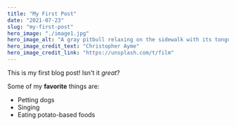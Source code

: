 ```yaml
---
title: "My First Post"
date: "2021-07-23"
slug: "my-first-post"
hero_image: "./image1.jpg"
hero_image_alt: "A gray pitbull relaxing on the sidewalk with its tongue hanging out"
hero_image_credit_text: "Christopher Ayme"
hero_image_credit_link: "https://unsplash.com/t/film"
---
```


This is my first blog post! Isn't it _great_?

Some of my **favorite** things are:

- Petting dogs
- Singing
- Eating potato-based foods
